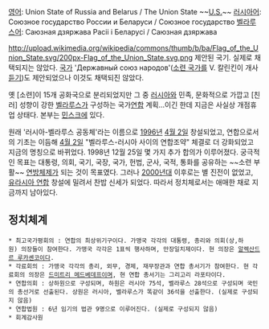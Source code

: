 [[영어]]: Union State of Russia and Belarus / The Union State ~~[[미국|U.S.]]~~
[[러시아어]]: Союзное государство России и Беларуси / Союзное государство
[[벨라루스어]]: Саюзная дзяржава Расіі і Беларусі / Саюзная дзяржава

http://upload.wikimedia.org/wikipedia/commons/thumb/b/ba/Flag_of_the_Union_State.svg/200px-Flag_of_the_Union_State.svg.png
제안된 국기. 실제로 채택되지는 않았다. [[국가(노래)|국가]] 'Державный союз народов'([[소련 국가]]를 V. 칼린킨이 개사[http://media.vad1.com/temporary_url_20140405ksjrf/anthem-postsoviet-union-state-proj-by-kalinkin-2000-vladimir_devyatov_and_ossipov_orchestra_2000.mp3 듣기])도 제안되었으나 이것도 채택되진 않았다.

옛 [소련]이 15개 공화국으로 분리되었지만 그 중 [[러시아]]와 민족, 문화적으로 가깝고 [친러] 성향이 강한 [[벨라루스]]가 구성하는 국가[[연합]] 계획...이긴 한데 지금은 사실상 개점휴업 상태다. 본부는 [[민스크]]에 있다.

원래 '러시아-벨라루스 공동체'라는 이름으로 [[1996년]] [[4월 2일]] 창설되었고, 연합으로서의 기초는 이듬해 [[4월 2일]] "벨라루스-러시아 사이의 연합조약" 체결로 더 강화되었고 지금의 명칭으로 바뀌었다. 1998년 12월 25일 몇 가지 추가 합의가 이루어졌다. 궁극적인 목표는 대통령, 의회, 국기, 국장, 국가, 헌법, 군사, 국적, 통화를 공유하는 ~~소련 부활~~ [[연방]]체제가 되는 것이 목표였다. 그러나 [[2000년대]] 이후로는 별 진전이 없었고, [[유라시아 연합]] 창설에 밀려서 찬밥 신세가 되었다. 따라서 정치체로서는 애매한 채로 지금까지 남아있다.

== 정치체계 ==
 * 최고국가평회의 : 연합의 최상위기구이다. 가맹국 각각의 대통령, 총리와 의회(상,하원) 의장들이 참여한다. 가맹국 각각은 1표씩 행사하며, 만장일치제이다. 현 의장은 [[알렉산드르 루카셴코]]이다.
 * 각료회의 : 가맹국 각각의 총리, 외무, 경제, 재무장관과 연합 총서기가 참여한다. 현 각료회의 의장은 [[드미트리 메드베데프]]이며, 현 연합 총서기는 그리고리 라포타이다.
 * 연합의회 : 상하원으로 구성되며, 하원은 러시아 75석, 벨라루스 28석으로 구성되며 국민의 총선거로 선출된다. 상원은 러시아, 벨라루스가 똑같이 36석을 선출한다. (실제로 구성되지 않음)
 * 연합법원 : 6년 임기의 법관 9명으로 이루어진다. (실제로 구성되지 않음)
 * 회계감사원
